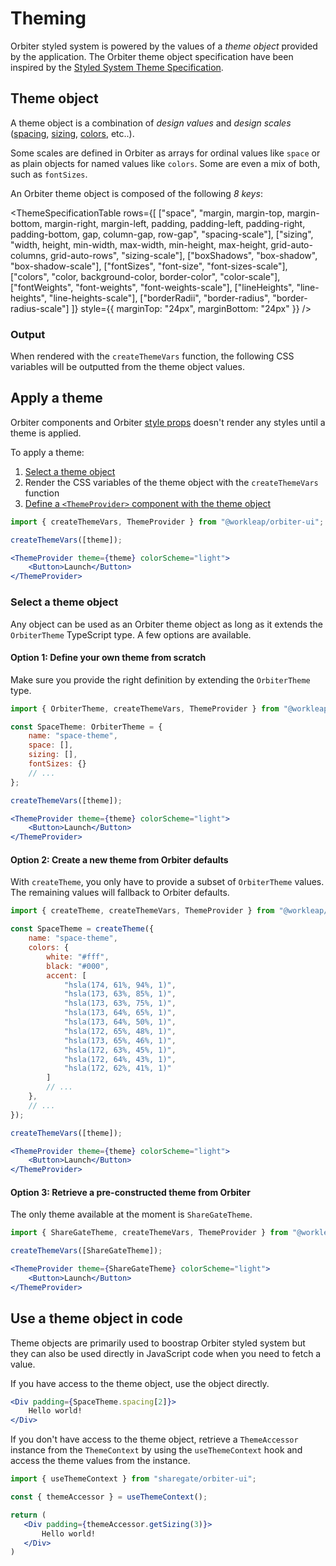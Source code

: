 
<Meta
    title="Features/Theming"
    id="theming"
/>

# Theming

Orbiter styled system is powered by the values of a *theme object* provided by the application. The Orbiter theme object specification have been inspired by the [Styled System Theme Specification](https://styled-system.com/theme-specification).

## Theme object

A theme object is a combination of *design values* and *design scales* ([spacing](?path=/story/tokens--page#spacings), [sizing](?path=/story/tokens--page#sizings), [colors](?path=/story/tokens--page#text-colors), etc..).

Some scales are defined in Orbiter as arrays for ordinal values like `space` or as plain objects for named values like `colors`. Some are even a mix of both, such as `fontSizes`.

An Orbiter theme object is composed of the following *8 keys*:

<ThemeSpecificationTable
    rows={[
        ["space", "margin, margin-top, margin-bottom, margin-right, margin-left, padding, padding-left, padding-right, padding-bottom, gap, column-gap, row-gap", "spacing-scale"],
        ["sizing", "width, height, min-width, max-width, min-height, max-height, grid-auto-columns, grid-auto-rows", "sizing-scale"],
        ["boxShadows", "box-shadow", "box-shadow-scale"],
        ["fontSizes", "font-size", "font-sizes-scale"],
        ["colors", "color, background-color, border-color", "color-scale"],
        ["fontWeights", "font-weights", "font-weights-scale"],
        ["lineHeights", "line-heights", "line-heights-scale"],
        ["borderRadii", "border-radius", "border-radius-scale"]
    ]}
    style={{
        marginTop: "24px",
        marginBottom: "24px"
    }}
/>

### Output

When rendered with the `createThemeVars` function, the following CSS variables will be outputted from the theme object values.

<Table
    columns={[
        { title: "Theme key", headerStyle: { width: "150px" }, rowClassName: "code" },
        { title: "CSS variables", headerStyle: { width: "200px" }, rowClassName: "code"}
    ]}
    rows={[
        ["space", "--o-ui-sp-{x}"],
        ["sizing", "--o-ui-sz-{x}"],
        ["boxShadows", "--o-ui-bs-{x}"],
        ["fontSizes", "--o-ui-fs-{x}"],
        ["colors", "--o-ui-{x}"],
        ["fontWeights", "--o-ui-fw-{x}"],
        ["lineHeights", "--o-ui-lh-{x}"],
        ["borderRadii", "--o-ui-br-{x}"]
    ]}
    style={{
        marginTop: "24px",
        marginBottom: "24px"
    }}
/>

## Apply a theme

Orbiter components and Orbiter [style props](?path=/docs/style-props--page) doesn't render any styles until a theme is applied.

To apply a theme:

1. [Select a theme object](#select-a-theme-object)
2. Render the CSS variables of the theme object with the `createThemeVars` function
3. [Define a `<ThemeProvider>` component with the theme object](?path=/docs/theme-provider--page)

```jsx
import { createThemeVars, ThemeProvider } from "@workleap/orbiter-ui";

createThemeVars([theme]);

<ThemeProvider theme={theme} colorScheme="light">
    <Button>Launch</Button>
</ThemeProvider>
```

### Select a theme object

Any object can be used as an Orbiter theme object as long as it extends the <GithubLink path="/packages/components/src/styling/src/theming/orbiterTheme.ts">`OrbiterTheme`</GithubLink> TypeScript type. A few options are available.

#### Option 1: Define your own theme from scratch

Make sure you provide the right definition by extending the <GithubLink path="/packages/components/src/styling/src/theming/orbiterTheme.ts">`OrbiterTheme`</GithubLink> type.

```jsx
import { OrbiterTheme, createThemeVars, ThemeProvider } from "@workleap/orbiter-ui";

const SpaceTheme: OrbiterTheme = {
    name: "space-theme",
    space: [],
    sizing: [],
    fontSizes: {}
    // ...
};

createThemeVars([theme]);

<ThemeProvider theme={theme} colorScheme="light">
    <Button>Launch</Button>
</ThemeProvider>
```

#### Option 2: Create a new theme from Orbiter defaults

With `createTheme`, you only have to provide a subset of <GithubLink path="/packages/components/src/styling/src/theming/orbiterTheme.ts">`OrbiterTheme`</GithubLink> values. The remaining values will fallback to Orbiter defaults.

```jsx
import { createTheme, createThemeVars, ThemeProvider } from "@workleap/orbiter-ui";

const SpaceTheme = createTheme({
    name: "space-theme",
    colors: {
        white: "#fff",
        black: "#000",
        accent: [
            "hsla(174, 61%, 94%, 1)",
            "hsla(173, 63%, 85%, 1)",
            "hsla(173, 63%, 75%, 1)",
            "hsla(173, 64%, 65%, 1)",
            "hsla(173, 64%, 50%, 1)",
            "hsla(172, 65%, 48%, 1)",
            "hsla(173, 65%, 46%, 1)",
            "hsla(172, 63%, 45%, 1)",
            "hsla(172, 64%, 43%, 1)",
            "hsla(172, 62%, 41%, 1)"
        ]
        // ...
    },
    // ...
});

createThemeVars([theme]);

<ThemeProvider theme={theme} colorScheme="light">
    <Button>Launch</Button>
</ThemeProvider>
```

#### Option 3: Retrieve a pre-constructed theme from Orbiter

The only theme available at the moment is <GithubLink path="/packages/components/src/styling/src/theming/sharegateTheme.ts">`ShareGateTheme`</GithubLink>.

```jsx
import { ShareGateTheme, createThemeVars, ThemeProvider } from "@workleap/orbiter-ui";

createThemeVars([ShareGateTheme]);

<ThemeProvider theme={ShareGateTheme} colorScheme="light">
    <Button>Launch</Button>
</ThemeProvider>
```

## Use a theme object in code

Theme objects are primarily used to boostrap Orbiter styled system but they can also be used directly in JavaScript code when you need to fetch a value.

If you have access to the theme object, use the object directly.

```jsx
<Div padding={SpaceTheme.spacing[2]}>
    Hello world!
</Div>
```

If you don't have access to the theme object, retrieve a `ThemeAccessor` instance from the `ThemeContext` by using the `useThemeContext` hook and access the theme values from the instance.

```jsx
import { useThemeContext } from "sharegate/orbiter-ui";

const { themeAccessor } = useThemeContext();

return (
   <Div padding={themeAccessor.getSizing(3)}>
       Hello world!
   </Div>
)
```
